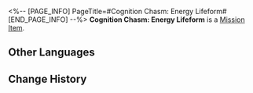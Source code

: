 <%-- [PAGE_INFO]
PageTitle=#Cognition Chasm: Energy Lifeform#
[END_PAGE_INFO] --%>
{{Item Infobox
|id          = 140323
|image       = Item Cognition Chasm- Energy Lifeform.png{{subst:void|<!--$UPLOAD:<<SpriteOutput/ItemFigures/140320.png>-<Item Cognition Chasm- Energy Lifeform.png>-<Item Icons>>-->}}
|type        = Mission Item
|invCategory = Missions
|rarity      = 3
|effect      = 
|description = "I heard something like that also exists in the Xianzhou Alliance."<br />"Ah, that's right. They're called heliobi. I guess you could say that wubbaboos and heliobi are sort of like cousins &mdash; both are types of energy lifeforms."
}}
'''Cognition Chasm: Energy Lifeform''' is a [[Mission Item]].

==Other Languages==
{{Other Languages
|en   = Cognition Chasm: Energy Lifeform
|zhs  = 记忆盲点·能量生命
|zht  = 記憶盲點•能量生命
|ja   = 記憶の盲点・エネルギー生命体
|ko   = 기억의 맹점•에너지 생명체
|es   = Laguna mental: Entidades de energía
|fr   = Bribes de souvenirs&nbsp;: Forme de vie énergétique
|ru   = Бездна памяти: Энергетическая сущность
|th   = จุดบอดความทรงจำ: สิ่งมีชีวิตที่มีพลังงาน
|vi   = Điểm Mù Ký Ức - Sinh Mệnh Năng Lượng
|de   = Erinnerungslücke: Energiebasierte Lebensformen
|id   = Titik Buta Memori: Bentuk Kehidupan Energi
|pt   = Abismo de Cognição: Forma de Vida Energética
}}

==Change History==
{{Change History|1.6}}